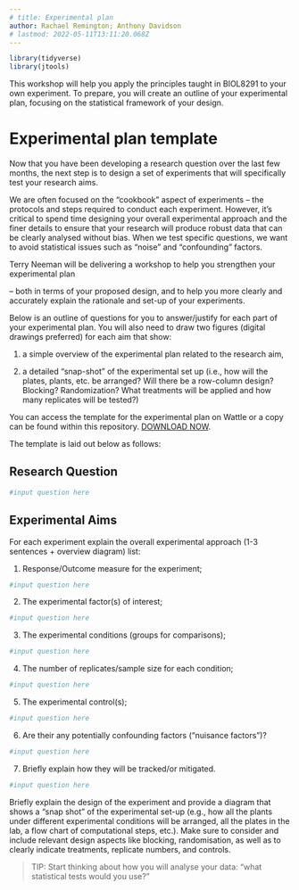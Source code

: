 ```yaml
---
# title: Experimental plan
author: Rachael Remington; Anthony Davidson
# lastmod: 2022-05-11T13:11:20.068Z
---
```


```r
library(tidyverse)
library(jtools)
```

This workshop will help you apply the principles taught in BIOL8291 to your own experiment. To prepare, you will create an outline of your experimental plan, focusing on the statistical framework of your design.

# Experimental plan template

Now that you have been developing a research question over the last few months, the next step is to design a set of experiments that will specifically test your research aims.

We are often focused on the “cookbook” aspect of experiments – the protocols and steps required to conduct each experiment. However, it’s critical to spend time designing your overall experimental approach and the finer details to ensure that your research will produce robust data that can be clearly analysed without bias. When we test specific questions, we want to avoid statistical issues such as “noise” and "confounding" factors.

Terry Neeman will be delivering a workshop to help you strengthen your experimental plan

– both in terms of your proposed design, and to help you more clearly and accurately explain the rationale and set-up of your experiments. 



Below is an outline of questions for you to answer/justify for each part of your experimental plan. You will also need to draw two figures (digital drawings preferred) for each aim that show:

1) a simple overview of the experimental plan related to the research aim,

2) a detailed “snap-shot” of the experimental set up (i.e., how will the plates, plants, etc. be arranged? Will there be a row-column design? Blocking? Randomization? What treatments will be applied and how many replicates will be tested?)

You can access the template for the experimental plan on Wattle or a copy can be found within this repository. [DOWNLOAD NOW]("pdfs/3. Statistical Methods in Biology - Chapter 3.pdf").

The template is laid out below as follows:

## Research Question

```r
#input question here
```

## Experimental Aims

For each experiment explain the overall experimental approach (1-3 sentences + overview diagram) list:

1) Response/Outcome measure for the experiment;

```r
#input question here
```

2) The experimental factor(s) of interest;

```r
#input question here
```

3) The experimental conditions (groups for comparisons);

```r
#input question here
```

4) The number of replicates/sample size for each condition;

```r
#input question here
```

5) The experimental control(s);

```r
#input question here
```

6) Are their any potentially confounding factors (“nuisance factors”)? 

```r
#input question here
```

7) Briefly explain how they will be tracked/or mitigated.

```r
#input question here
```


Briefly explain the design of the experiment and provide a diagram that shows a “snap shot” of the experimental set-up (e.g., how all the plants under different experimental conditions will be arranged, all the plates in the lab, a flow chart of computational steps, etc.). Make sure to consider and include relevant design aspects like blocking, randomisation, as well as to clearly indicate treatments, replicate numbers, and controls.

> TIP: Start thinking about how you will analyse your data: "what statistical tests would you use?"


